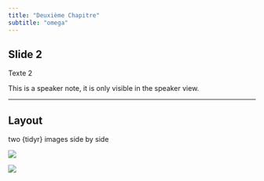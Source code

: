 ```yaml
---
title: "Deuxième Chapitre"
subtitle: "omega"
---
```


## Slide 2

Texte 2

::: {.notes}
This is a speaker note, it is only visible in the speaker view.
:::

---

## Layout

two {tidyr} images side by side

::: {layout-ncol=2}
![](img/logo_2.png)

![](img/logo_2.png)
:::
